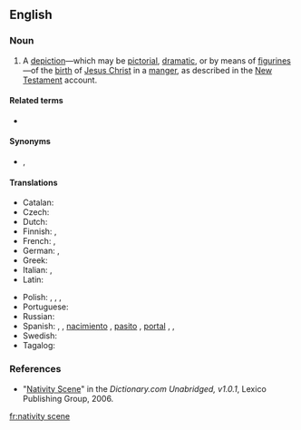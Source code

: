 ==English==
{{wikipedia}}

===Noun===
{{en-noun}}

# {{lb|en|Christianity}} A [[depiction]]—which may be [[pictorial]], [[dramatic]], or by means of [[figurine]]s—of the [[birth]] of [[Jesus Christ]] in a [[manger]], as described in the [[New Testament]] account.

====Related terms====
* {{l|en|nativity play}}

====Synonyms====
* {{l|en|crèche}}, {{l|en|creche}}

====Translations====
{{trans-top|nativity scene}}
* Catalan: {{t+|ca|pessebre}}
* Czech: {{t+|cs|betlém}} {{qualifier|model}}
* Dutch: {{t+|nl|kerststal}}
* Finnish: {{t|fi|jouluseimi}}, {{t+|fi|seimi}}
* French: {{t|fr|Crèche de Noël}}, {{t+|fr|crèche}}
* German: {{t+|de|Weihnachtskrippe|f}}, {{t+|de|Krippe|f}}
* Greek: {{t+|el|φάτνη|f}}
* Italian: {{t+|it|presepe|m}}, {{t+|it|presepio|m}}
* Latin: {{t+|la|praesepe}}
{{trans-mid}}
* Polish: {{t+|pl|betlejka|f}}, {{t+|pl|szopka|f}}, {{t+|pl|stajenka|f}}, {{t+|pl|żłóbek|m}}
* Portuguese: {{t+|pt|presépio}}
* Russian: {{t|ru|рожде́ственский верте́п|m}}
* Spanish: {{t+|es|belén|m}}, {{qualifier|Spain}}, [[nacimiento]] {{g|m}} {{qualifier|El Salvador|Chile|Guatemala|Honduras|Mexico|Nicaragua|Panama|Peru|Venezuela}}, [[pasito]] {{g|m}} {{qualifier|Costa Rica}}, [[portal]] {{g|m}} {{qualifier|Costa Rica}}, {{t+|es|pesebre|m}} {{qualifier|Argentina|Bolivia|Chile|Colombia|Ecuador|Paraguay|Uruguay|Venezuela}}, 
* Swedish: {{t|sv|julkrubba|c}}
* Tagalog: {{t|tl|belen}}
{{trans-bottom}}

===References===
* "[http://dictionary.reference.com/search?r=2&q=Nativity%20Scene Nativity Scene]" in the ''Dictionary.com Unabridged, v1.0.1'', Lexico Publishing Group, 2006.

[[fr:nativity scene]]